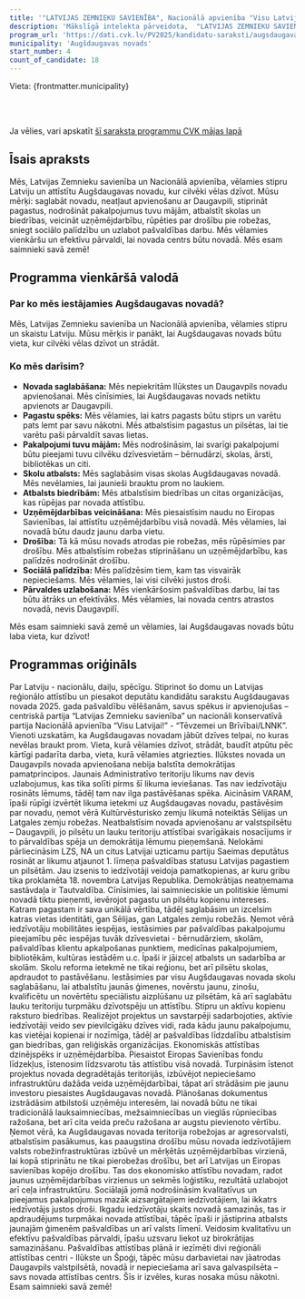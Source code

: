 ```yaml
---
title: '"LATVIJAS ZEMNIEKU SAVIENĪBA", Nacionālā apvienība "Visu Latvijai!"-"Tēvzemei un Brīvībai/LNNK"'
description: 'Mākslīgā intelekta pārveidota,  "LATVIJAS ZEMNIEKU SAVIENĪBA", Nacionālā apvienība "Visu Latvijai!"-"Tēvzemei un Brīvībai/LNNK" - Augšdaugavas novads programma vienkāršā valodā'
program_url: 'https://dati.cvk.lv/PV2025/kandidatu-saraksti/augsdaugavas-novads/latvijas-zemnieku-savieniba-nacionala-apvieniba-visu-latvijai-tevzemei-un-brivibailnnk'
municipality: 'Augšdaugavas novads'
start_number: 4
count_of_candidate: 18
---
```



Vieta: {frontmatter.municipality}<br/>

<Badge text="Reģionālā attīstība" variant="note" size="small" /> <Badge text="Pašvaldību pakalpojumu pieejamība" variant="note" size="small" /> <Badge text="Skolu saglabāšana" variant="note" size="small" /> <Badge text="Uzņēmējdarbības atbalsts" variant="note" size="small" /> <Badge text="Drošības stiprināšana pierobežā" variant="note" size="small" />

<br/><br/> 

<Card title='Šis ir mākslīga intelekta ģenerēts apraksts' icon='starlight'>
    Ja vēlies, vari apskatīt <a href={frontmatter.program_url} target='_blank'>šī saraksta programmu CVK mājas lapā</a>
    </Card>

## Īsais apraksts

Mēs, Latvijas Zemnieku savienība un Nacionālā apvienība, vēlamies stipru Latviju un attīstītu Augšdaugavas novadu, kur cilvēki vēlas dzīvot. Mūsu mērķi: saglabāt novadu, neatļaut apvienošanu ar Daugavpili, stiprināt pagastus, nodrošināt pakalpojumus tuvu mājām, atbalstīt skolas un biedrības, veicināt uzņēmējdarbību, rūpēties par drošību pie robežas, sniegt sociālo palīdzību un uzlabot pašvaldības darbu. Mēs vēlamies vienkāršu un efektīvu pārvaldi, lai novada centrs būtu novadā. Mēs esam saimnieki savā zemē!

## Programma vienkāršā valodā

### Par ko mēs iestājamies Augšdaugavas novadā?

Mēs, Latvijas Zemnieku savienība un Nacionālā apvienība, vēlamies stipru un skaistu Latviju. Mūsu mērķis ir panākt, lai Augšdaugavas novads būtu vieta, kur cilvēki vēlas dzīvot un strādāt.

### Ko mēs darīsim?

*   **Novada saglabāšana:** Mēs nepiekritām Ilūkstes un Daugavpils novadu apvienošanai. Mēs cīnīsimies, lai Augšdaugavas novads netiktu apvienots ar Daugavpili.
*   **Pagastu spēks:** Mēs vēlamies, lai katrs pagasts būtu stiprs un varētu pats lemt par savu nākotni. Mēs atbalstīsim pagastus un pilsētas, lai tie varētu paši pārvaldīt savas lietas.
*   **Pakalpojumi tuvu mājām:** Mēs nodrošināsim, lai svarīgi pakalpojumi būtu pieejami tuvu cilvēku dzīvesvietām – bērnudārzi, skolas, ārsti, bibliotēkas un citi.
*   **Skolu atbalsts:** Mēs saglabāsim visas skolas Augšdaugavas novadā. Mēs nevēlamies, lai jaunieši brauktu prom no laukiem.
*   **Atbalsts biedrībām:** Mēs atbalstīsim biedrības un citas organizācijas, kas rūpējas par novada attīstību.
*   **Uzņēmējdarbības veicināšana:** Mēs piesaistīsim naudu no Eiropas Savienības, lai attīstītu uzņēmējdarbību visā novadā. Mēs vēlamies, lai novadā būtu daudz jaunu darba vietu.
*   **Drošība:** Tā kā mūsu novads atrodas pie robežas, mēs rūpēsimies par drošību. Mēs atbalstīsim robežas stiprināšanu un uzņēmējdarbību, kas palīdzēs nodrošināt drošību.
*   **Sociālā palīdzība:** Mēs palīdzēsim tiem, kam tas visvairāk nepieciešams. Mēs vēlamies, lai visi cilvēki justos droši.
*   **Pārvaldes uzlabošana:** Mēs vienkāršosim pašvaldības darbu, lai tas būtu ātrāks un efektīvāks. Mēs vēlamies, lai novada centrs atrastos novadā, nevis Daugavpilī.

Mēs esam saimnieki savā zemē un vēlamies, lai Augšdaugavas novads būtu laba vieta, kur dzīvot!

## Programmas oriģināls

Par Latviju - nacionālu, daiļu, spēcīgu. Stiprinot šo domu un Latvijas reģionālo attīstību un piesakot deputātu kandidātu sarakstu Augšdaugavas novada 2025. gada pašvaldību vēlēšanām, savus spēkus ir apvienojušas – centriskā partija “Latvijas Zemnieku savienība” un nacionāli konservatīvā partija Nacionālā apvienība “Visu Latvijai!” - “Tēvzemei un Brīvībai/LNNK”. Vienoti uzskatām, ka Augšdaugavas novadam jābūt dzīves telpai, no kuras nevēlas braukt prom. Vieta, kurā vēlamies dzīvot, strādāt, baudīt atpūtu pēc kārtīgi padarīta darba, vieta, kurā vēlamies atgriezties.
Ilūkstes novada un Daugavpils novada apvienošana nebija balstīta demokrātijas pamatprincipos. Jaunais Administratīvo teritoriju likums nav devis uzlabojumus, kas tika solīti pirms šī likuma ieviešanas. Tas nav iedzīvotāju rosināts lēmums, tādēļ tam nav ilga pastāvēšanas spēka. Aicināsim VARAM, īpaši rūpīgi izvērtēt likuma ietekmi uz Augšdaugavas novadu, pastāvēsim par novadu, ņemot vērā Kultūrvēsturisko zemju likumā noteiktās Sēlijas un Latgales zemju robežas. Neatbalstīsim novada apvienošanu ar valstspilsētu – Daugavpili, jo pilsētu un lauku teritoriju attīstībai svarīgākais nosacījums ir to pārvaldības spēja un demokrātija lēmumu pieņemšanā. Nelokāmi pārliecināsim LZS, NA un citus Latvijai uzticamu partiju Saeimas deputātus rosināt ar likumu atjaunot 1. līmeņa pašvaldības statusu Latvijas pagastiem un pilsētām. Jau izsenis to iedzīvotāji veidoja pamatkopienas, ar kuru gribu tika proklamēta 18. novembra Latvijas Republika. Demokrātijas neatņemama sastāvdaļa ir Tautvaldība. Cīnīsimies, lai saimnieciskie un politiskie lēmumi novadā tiktu pieņemti, ievērojot pagastu un pilsētu kopienu intereses.
Katram pagastam ir sava unikālā vērtība, tādēļ saglabāsim un izcelsim katras vietas identitāti, gan Sēlijas, gan Latgales zemju robežās. Ņemot vērā iedzīvotāju mobilitātes iespējas, iestāsimies par pašvaldības pakalpojumu pieejamību pēc iespējas tuvāk dzīvesvietai - bērnudārziem, skolām, pašvaldības klientu apkalpošanas punktiem, medicīnas pakalpojumiem, bibliotēkām, kultūras iestādēm u.c. Īpaši ir jāizceļ atbalsts un sadarbība ar skolām. Skolu reforma ietekmē ne tikai reģionu, bet arī pilsētu skolas, apdraudot to pastāvēšanu. Iestāsimies par visu Augšdaugavas novada skolu saglabāšanu, lai atbalstītu jaunās ģimenes, novērstu jaunu, zinošu, kvalificētu un novērtētu speciālistu aizplūšanu uz pilsētām, kā arī saglabātu lauku teritoriju turpmāku dzīvotspēju un attīstību.
Stipru un aktīvu kopienu raksturo biedrības. Realizējot projektus un savstarpēji sadarbojoties, aktīvie iedzīvotāji veido sev pievilcīgāku dzīves vidi, rada kādu jaunu pakalpojumu, kas vietējai kopienai ir nozīmīga, tādēļ ar pašvaldības līdzdalību atbalstīsim gan biedrības, gan reliģiskās organizācijas.
Ekonomiskās attīstības dzinējspēks ir uzņēmējdarbība. Piesaistot Eiropas Savienības fondu līdzekļus, īstenosim līdzsvarotu tās attīstību visā novadā. Turpināsim īstenot projektus novada degradētajās teritorijās, izbūvējot nepieciešamo infrastruktūru dažāda veida uzņēmējdarbībai, tāpat arī strādāsim pie jaunu investoru piesaistes Augšdaugavas novadā. Plānošanas dokumentus izstrādāsim atbilstoši uzņēmēju interesēm, lai novadā būtu ne tikai tradicionālā lauksaimniecības, mežsaimniecības un vieglās rūpniecības ražošana, bet arī cita veida preču ražošana ar augstu pievienoto vērtību.
Ņemot vērā, ka Augšdaugavas novada teritorija robežojas ar agresorvalsti, atbalstīsim pasākumus, kas paaugstina drošību mūsu novada iedzīvotājiem valsts robežinfrastruktūras izbūvē un mērķētās uzņēmējdarbības virzienā, lai kopā stiprinātu ne tikai pierobežas drošību, bet arī Latvijas un Eiropas savienības kopējo drošību. Tas dos ekonomisko attīstību novadam, radot jaunus uzņēmējdarbības virzienus un sekmēs loģistiku, rezultātā uzlabojot arī ceļa infrastruktūru.
Sociālajā jomā nodrošināsim kvalitatīvus un pieejamus pakalpojumus mazāk aizsargātajiem iedzīvotājiem, lai ikkatrs iedzīvotājs justos droši. Ikgadu iedzīvotāju skaits novadā samazinās, tas ir apdraudējums turpmākai novada attīstībai, tāpēc īpaši ir jāstiprina atbalsts jaunajām ģimenēm pašvaldības un arī valsts līmenī.
Veidosim kvalitatīvu un efektīvu pašvaldības pārvaldi, īpašu uzsvaru liekot uz birokrātijas samazināšanu. Pašvaldības attīstības plānā ir iezīmēti divi reģionāli attīstības centri - Ilūkste un Špoģi, tāpēc mūsu darbavietai nav jāatrodas Daugavpils valstpilsētā, novadā ir nepieciešama arī sava galvaspilsēta – savs novada attīstības centrs.
Šīs ir izvēles, kuras nosaka mūsu nākotni. Esam saimnieki savā zemē!
